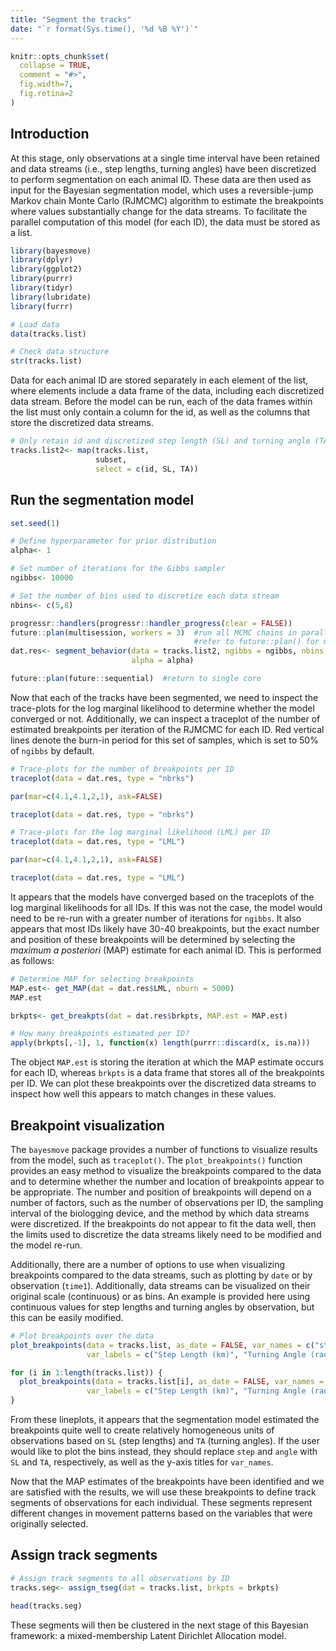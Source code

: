 ```yaml
---
title: "Segment the tracks"
date: "`r format(Sys.time(), '%d %B %Y')`"
---
```


```r
knitr::opts_chunk$set(
  collapse = TRUE,
  comment = "#>",
  fig.width=7,
  fig.retina=2
)
```


## Introduction

At this stage, only observations at a single time interval have been retained and data streams (i.e., step lengths, turning angles) have been discretized to perform segmentation on each animal ID. These data are then used as input for the Bayesian segmentation model, which uses a reversible-jump Markov chain Monte Carlo (RJMCMC) algorithm to estimate the breakpoints where values substantially change for the data streams. To facilitate the parallel computation of this model (for each ID), the data must be stored as a list.


```r
library(bayesmove)
library(dplyr)
library(ggplot2)
library(purrr)
library(tidyr)
library(lubridate)
library(furrr)

# Load data
data(tracks.list)

# Check data structure
str(tracks.list)
```


Data for each animal ID are stored separately in each element of the list, where elements include a data frame of the data, including each discretized data stream. Before the model can be run, each of the data frames within the list must only contain a column for the id, as well as the columns that store the discretized data streams.

```r
# Only retain id and discretized step length (SL) and turning angle (TA) columns
tracks.list2<- map(tracks.list,
                   subset,
                   select = c(id, SL, TA))
```



## Run the segmentation model

```r
set.seed(1)

# Define hyperparameter for prior distribution
alpha<- 1

# Set number of iterations for the Gibbs sampler
ngibbs<- 10000

# Set the number of bins used to discretize each data stream
nbins<- c(5,8)

progressr::handlers(progressr::handler_progress(clear = FALSE))
future::plan(multisession, workers = 3)  #run all MCMC chains in parallel
                                         #refer to future::plan() for more details
dat.res<- segment_behavior(data = tracks.list2, ngibbs = ngibbs, nbins = nbins,
                           alpha = alpha)

future::plan(future::sequential)  #return to single core
```


Now that each of the tracks have been segmented, we need to inspect the trace-plots for the log marginal likelihood to determine whether the model converged or not. Additionally, we can inspect a traceplot of the number of estimated breakpoints per iteration of the RJMCMC for each ID. Red vertical lines denote the burn-in period for this set of samples, which is set to 50% of `ngibbs` by default.

```r
# Trace-plots for the number of breakpoints per ID
traceplot(data = dat.res, type = "nbrks")
```

```r
par(mar=c(4.1,4.1,2,1), ask=FALSE)

traceplot(data = dat.res, type = "nbrks")
```


```r
# Trace-plots for the log marginal likelihood (LML) per ID
traceplot(data = dat.res, type = "LML")
```

```r
par(mar=c(4.1,4.1,2,1), ask=FALSE)

traceplot(data = dat.res, type = "LML")
```


It appears that the models have converged based on the traceplots of the log marginal likelihoods for all IDs. If this was not the case, the model would need to be re-run with a greater number of iterations for `ngibbs`. It also appears that most IDs likely have 30-40 breakpoints, but the exact number and position of these breakpoints will be determined by selecting the *maximum a posteriori* (MAP) estimate for each animal ID. This is performed as follows:

```r
# Determine MAP for selecting breakpoints
MAP.est<- get_MAP(dat = dat.res$LML, nburn = 5000)
MAP.est

brkpts<- get_breakpts(dat = dat.res$brkpts, MAP.est = MAP.est)

# How many breakpoints estimated per ID?
apply(brkpts[,-1], 1, function(x) length(purrr::discard(x, is.na)))
```


The object `MAP.est` is storing the iteration at which the MAP estimate occurs for each ID, whereas `brkpts` is a data frame that stores all of the breakpoints per ID. We can plot these breakpoints over the discretized data streams to inspect how well this appears to match changes in these values.


## Breakpoint visualization
The `bayesmove` package provides a number of functions to visualize results from the model, such as `traceplot()`. The `plot_breakpoints()` function provides an easy method to visualize the breakpoints compared to the data and to determine whether the number and location of breakpoints appear to be appropriate. The number and position of breakpoints will depend on a number of factors, such as the number of observations per ID, the sampling interval of the biologging device, and the method by which data streams were discretized. If the breakpoints do not appear to fit the data well, then the limits used to discretize the data streams likely need to be modified and the model re-run.

Additionally, there are a number of options to use when visualizing breakpoints compared to the data streams, such as plotting by `date` or by observation (`time1`). Additionally, data streams can be visualized on their original scale (continuous) or as bins. An example is provided here using continuous values for step lengths and turning angles by observation, but this can be easily modified.

```r
# Plot breakpoints over the data
plot_breakpoints(data = tracks.list, as_date = FALSE, var_names = c("step","angle"),
                 var_labels = c("Step Length (km)", "Turning Angle (rad)"), brkpts = brkpts)
```

```r
for (i in 1:length(tracks.list)) {
  plot_breakpoints(data = tracks.list[i], as_date = FALSE, var_names = c("step","angle"),
                 var_labels = c("Step Length (km)", "Turning Angle (rad)"), brkpts = brkpts)
}
```


From these lineplots, it appears that the segmentation model estimated the breakpoints quite well to create relatively homogeneous units of observations based on `SL` (step lengths) and `TA` (turning angles). If the user would like to plot the bins instead, they should replace `step` and `angle` with `SL` and `TA`, respectively, as well as the y-axis titles for `var_names`.

Now that the MAP estimates of the breakpoints have been identified and we are satisfied with the results, we will use these breakpoints to define track segments of observations for each individual. These segments represent different changes in movement patterns based on the variables that were originally selected.


## Assign track segments

```r
# Assign track segments to all observations by ID
tracks.seg<- assign_tseg(dat = tracks.list, brkpts = brkpts)

head(tracks.seg)
```


These segments will then be clustered in the next stage of this Bayesian framework: a mixed-membership Latent Dirichlet Allocation model.
